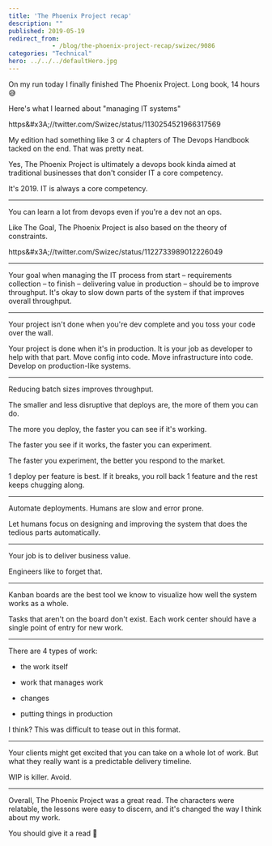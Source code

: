 ```yaml
---
title: 'The Phoenix Project recap'
description: ""
published: 2019-05-19
redirect_from: 
            - /blog/the-phoenix-project-recap/swizec/9086
categories: "Technical"
hero: ../../../defaultHero.jpg
---
```

On my run today I finally finished The Phoenix Project. Long book, 14 hours 😅



Here&#x27;s what I learned about &quot;managing IT systems&quot;



https&amp;#x3A;//twitter.com/Swizec/status/1130254521966317569



My edition had something like 3 or 4 chapters of The Devops Handbook tacked on the end. That was pretty neat.



Yes, The Phoenix Project is ultimately a devops book kinda aimed at traditional businesses that don&#x27;t consider IT a core competency.



It&#x27;s 2019. IT is always a core competency.



* * *



You can learn a lot from devops even if you&#x27;re a dev not an ops.



Like The Goal, The Phoenix Project is also based on the theory of constraints.



https&amp;#x3A;//twitter.com/Swizec/status/1122733989012226049



* * *



Your goal when managing the IT process from start – requirements collection – to finish – delivering value in production – should be to improve throughput. It&#x27;s okay to slow down parts of the system if that improves overall throughput.



* * *



Your project isn&#x27;t done when you&#x27;re dev complete and you toss your code over the wall.



Your project is done when it&#x27;s in production. It is your job as developer to help with that part. Move config into code. Move infrastructure into code. Develop on production-like systems.



* * *



Reducing batch sizes improves throughput.



The smaller and less disruptive that deploys are, the more of them you can do.



The more you deploy, the faster you can see if it&#x27;s working.



The faster you see if it works, the faster you can experiment.



The faster you experiment, the better you respond to the market.



1 deploy per feature is best. If it breaks, you roll back 1 feature and the rest keeps chugging along.



* * *



Automate deployments. Humans are slow and error prone.



Let humans focus on designing and improving the system that does the tedious parts automatically.



* * *



Your job is to deliver business value.



Engineers like to forget that.



* * *



Kanban boards are the best tool we know to visualize how well the system works as a whole.



Tasks that aren&#x27;t on the board don&#x27;t exist. Each work center should have a single point of entry for new work.



* * *



There are 4 types of work:



- the work itself



- work that manages work

- changes

- putting things in production



I think? This was difficult to tease out in this format.

* * *



Your clients might get excited that you can take on a whole lot of work. But what they really want is a predictable delivery timeline.



WIP is killer. Avoid.



* * *



Overall, The Phoenix Project was a great read. The characters were relatable, the lessons were easy to discern, and it&#x27;s changed the way I think about my work.



You should give it a read 🤘